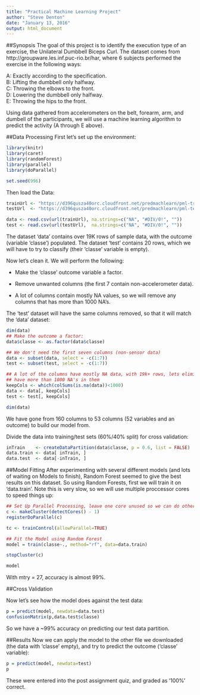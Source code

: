 ```yaml
---
title: "Practical Machine Learning Project"
author: "Steve Denton"
date: "January 13, 2016"
output: html_document
---
```


##Synopsis
The goal of this project is to identify the execution type of an exercise, the Unilateral Dumbbell Biceps Curl. The dataset comes from http://groupware.les.inf.puc-rio.br/har, where 6 subjects performed the exercise in the following ways: 

A: Exactly according to the specification.  
B: Lifting the dumbbell only halfway.  
C: Throwing the elbows to the front.  
D: Lowering the dumbbell only halfway.  
E: Throwing the hips to the front.  

Using data gathered from accelerometers on the belt, forearm, arm, and dumbell of the participants, we will use a machine learning algorithm to predict the activity (A through E above).

##Data Processing
First let's set up the environment:
```r
library(knitr)
library(caret)
library(randomForest)
library(parallel)
library(doParallel)

set.seed(996)
```
Then load the Data:
```r
trainUrl <- "https://d396qusza40orc.cloudfront.net/predmachlearn/pml-training.csv"
testUrl  <- "https://d396qusza40orc.cloudfront.net/predmachlearn/pml-testing.csv"

data <- read.csv(url(trainUrl), na.strings=c("NA", "#DIV/0!", ""))
test <- read.csv(url(testUrl),  na.strings=c("NA", "#DIV/0!", ""))
```
The dataset 'data' contains over 19K rows of sample data, with the outcome (variable 'classe') populated. The dataset 'test' contains 20 rows, which we will have to try to classify (their 'classe' variable is empty).

Now let's clean it. We will perform the following:

- Make the 'classe' outcome variable a factor.

- Remove unwanted columns (the first 7 contain non-accelerometer data).

- A lot of columns contain mostly NA values, so we will remove any columns that has more than 1000 NA's.  

The 'test' dataset will have the same columns removed, so that it will match the 'data' dataset:
```r
dim(data)
## Make the outcome a factor:
data$classe <- as.factor(data$classe)  

## We don't need the first seven columns (non-sensor data)
data <- subset(data, select = -c(1:7))
test <- subset(test, select = -c(1:7))

## A lot of the columns have mostly NA data, with 19k+ rows, lets eliminate any that
## have more than 1000 NA's in them
keepCols <- which(colSums(is.na(data))<1000)
data <- data[, keepCols]
test <- test[, keepCols]

dim(data)
```
We have gone from 160 columns to 53 columns (52 variables and an outcome) to build our model from.

Divide the data into training/test sets (60%/40% split) for cross validation:
```r
inTrain    <- createDataPartition(data$classe, p = 0.6, list = FALSE)
data.train <- data[ inTrain, ]
data.test  <- data[-inTrain, ]
```
##Model Fitting
After experimenting with several different models (and lots of waiting on Models to finish), Random Forest seemed to give the best results on this dataset. So using Random Forests, first we will train it on 'data.train'. Note this is very slow, so we will use multiple proccessor cores to speed things up:
```r
## Set Up Parallel Processing, leave one core unused so we can do other stuff
c <- makeCluster(detectCores() - 1)
registerDoParallel(c)

tc <- trainControl(allowParallel=TRUE)

## Fit the Model using Random Forest
model = train(classe~., method="rf", data=data.train)

stopCluster(c)

model
```
With mtry = 27, accuracy is almost 99%.

##Cross Validation

Now let's see how the model does against the test data:
```r
p = predict(model, newdata=data.test)
confusionMatrix(p,data.test$classe)
```
So we have a ~99% accuracy on predicting our test data partition.

##Results
Now we can apply the model to the other file we downloaded (the data with 'classe' empty), and try to predict the outcome ('classe' variable):
```r
p = predict(model, newdata=test)
p
```

These were entered into the post assignment quiz, and graded as '100%' correct.